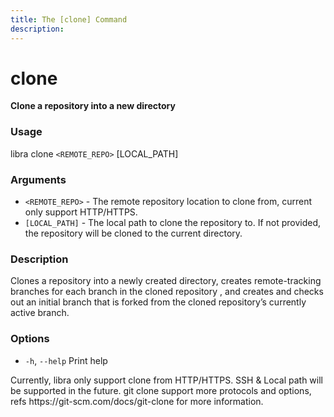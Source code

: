 ```yaml
---
title: The [clone] Command
description:
---
```


# clone

**Clone a repository into a new directory**

### Usage

libra clone `<REMOTE_REPO>` [LOCAL_PATH]

### Arguments

-   `<REMOTE_REPO>` - The remote repository location to clone from, current only support HTTP/HTTPS.
-   `[LOCAL_PATH]` - The local path to clone the repository to. If not provided, the repository will be cloned to the current directory.

### Description

Clones a repository into a newly created directory, creates remote-tracking branches for each branch in the cloned repository , and creates and checks out an initial branch that is forked from the cloned repository’s currently active branch.

### Options

-   `-h`, `--help` Print help

<Note type="note" title="Note">
    Currently, libra only support clone from HTTP/HTTPS. SSH & Local path will
    be supported in the future. git clone support more protocols and options,
    refs https://git-scm.com/docs/git-clone for more information.
</Note>

